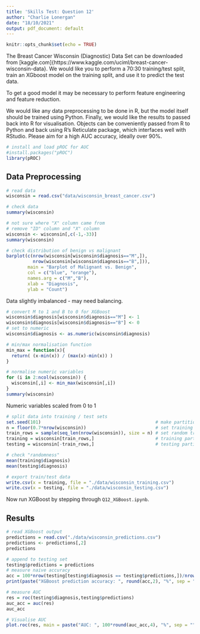 ```yaml
---
title: 'Skills Test: Question 12'
author: "Charlie Lonergan"
date: "18/10/2021"
output: pdf_document: default
---
```


```r
knitr::opts_chunk$set(echo = TRUE)
```

The Breast Cancer Wisconsin (Diagnostic) Data Set can be downloaded from [kaggle.com]{https://www.kaggle.com/uciml/breast-cancer-wisconsin-data}. 
We would like you to perform a 70:30 training/test split, train an XGboost model on the training split, and use it to predict the test data.

To get a good model it may be necessary to perform feature engineering and feature reduction.

We would like any data preprocessing to be done in R, but the model itself should be trained using Python. 
Finally, we would like the results to passed back into R for visualisation. 
Objects can be conveniently passed from R to Python and back using R’s Reticulate package, which interfaces well with RStudio.
Please aim for a high AUC accuracy, ideally over 90%.

```r
# install and load pROC for AUC
#install.packages("pROC")
library(pROC)
```

## Data Preprocessing

```r
# read data
wisconsin = read.csv("data/wisconsin_breast_cancer.csv")
```

```r
# check data
summary(wisconsin)
```

```r
# not sure where "X" column came from
# remove "ID" column and "X" column
wisconsin <- wisconsin[,c(-1,-33)]
summary(wisconsin)
```

```r
# check distribution of benign vs malignant
barplot(c(nrow(wisconsin[wisconsin$diagnosis=="M",]),
          nrow(wisconsin[wisconsin$diagnosis=="B",])),
        main = "Barplot of Malignant vs. Benign",
        col = c("blue", "orange"),
        names.arg = c("M","B"),
        xlab = "Diagnosis",
        ylab = "Count")
```

Data slightly imbalanced - may need balancing.

```r
# convert M to 1 and B to 0 for XGBoost
wisconsin$diagnosis[wisconsin$diagnosis=="M"] <- 1
wisconsin$diagnosis[wisconsin$diagnosis=="B"] <- 0
# set to numeric
wisconsin$diagnosis <- as.numeric(wisconsin$diagnosis)
```

```r
# min/max normalisation function
min_max = function(x){
  return( (x-min(x)) / (max(x)-min(x)) )
}
```

```r
# normalise numeric variables
for (i in 2:ncol(wisconsin)) {
  wisconsin[,i] <- min_max(wisconsin[,i])
}
summary(wisconsin)
```

Numeric variables scaled from 0 to 1

```r
# split data into training / test sets
set.seed(101)                                           # make partition reproducible
n = floor(0.7*nrow(wisconsin))                          # set training size to 70%
train_rows = sample(seq_len(nrow(wisconsin)), size = n) # set random training samples
training = wisconsin[train_rows,]                       # training partition
testing = wisconsin[-train_rows,]                       # testing partition
```

```r
# check "randomness"
mean(training$diagnosis)
mean(testing$diagnosis)
```

```r
# export train/test data
write.csv(x = training, file = "./data/wisconsin_training.csv")
write.csv(x = testing, file = "./data/wisconsin_testing.csv")
```

Now run XGBoost by stepping through `Q12_XGBoost.ipynb`.

## Results

```r
# read XGBoost output
predictions = read.csv("./data/wisconsin_predictions.csv")
predictions <- predictions[,2]
predictions
```

```r
# append to testing set
testing$predictions = predictions
# measure naive accuracy
acc = 100*nrow(testing[testing$diagnosis == testing$predictions,])/nrow(testing)
print(paste("XGBoost prediction accuracy: ", round(acc,2), "%", sep = ""))
```

```r
# measure AUC
res = roc(testing$diagnosis,testing$predictions)
auc_acc = auc(res)
auc_acc
```

```r
# Visualise AUC
plot.roc(res, main = paste("AUC: ", 100*round(auc_acc,4), "%", sep = ""))
```
